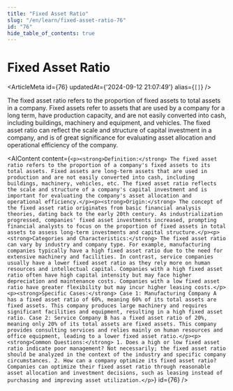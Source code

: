```yaml
---
title: "Fixed Asset Ratio"
slug: "/en/learn/fixed-asset-ratio-76"
id: "76"
hide_table_of_contents: true
---
```



# Fixed Asset Ratio

<ArticleMeta id={76} updatedAt={'2024-09-12 21:07:49'} alias={`[]`} />
<div className='border-solid border-b border-t-0 my-4 border-[var(--ifm-color-gray-300)]' />

The fixed asset ratio refers to the proportion of fixed assets to total assets in a company. Fixed assets refer to assets that are used by a company for a long term, have production capacity, and are not easily converted into cash, including buildings, machinery and equipment, and vehicles. The fixed asset ratio can reflect the scale and structure of capital investment in a company, and is of great significance for evaluating asset allocation and operational efficiency of the company.

<AIContent content={`<p><strong>Definition:</strong> The fixed asset ratio refers to the proportion of a company's fixed assets to its total assets. Fixed assets are long-term assets that are used in production and are not easily converted into cash, including buildings, machinery, vehicles, etc. The fixed asset ratio reflects the scale and structure of a company's capital investment and is important for evaluating the company's asset allocation and operational efficiency.</p><p><strong>Origin:</strong> The concept of the fixed asset ratio originates from basic financial analysis theories, dating back to the early 20th century. As industrialization progressed, companies' fixed asset investments increased, prompting financial analysts to focus on the proportion of fixed assets in total assets to assess long-term investments and capital structure.</p><p><strong>Categories and Characteristics:</strong> The fixed asset ratio can vary by industry and company type. For example, manufacturing companies typically have a high fixed asset ratio due to the need for extensive machinery and facilities. In contrast, service companies usually have a lower fixed asset ratio as they rely more on human resources and intellectual capital. Companies with a high fixed asset ratio often have high capital intensity but may face higher depreciation and maintenance costs. Companies with a low fixed asset ratio have greater flexibility but may incur higher leasing costs.</p><p><strong>Specific Cases:</strong> Case 1: Manufacturing Company A has a fixed asset ratio of 60%, meaning 60% of its total assets are fixed assets. This company produces large machinery and requires significant facilities and equipment, resulting in a high fixed asset ratio. Case 2: Service Company B has a fixed asset ratio of 20%, meaning only 20% of its total assets are fixed assets. This company provides consulting services and relies mainly on human resources and office equipment, leading to a lower fixed asset ratio.</p><p><strong>Common Questions:</strong> 1. Does a high or low fixed asset ratio indicate poor management? Not necessarily; the fixed asset ratio should be analyzed in the context of the industry and specific company circumstances. 2. How can a company optimize its fixed asset ratio? Companies can optimize their fixed asset ratio through reasonable asset allocation and investment decisions, such as leasing instead of purchasing and improving asset utilization.</p>`} id={76} />
